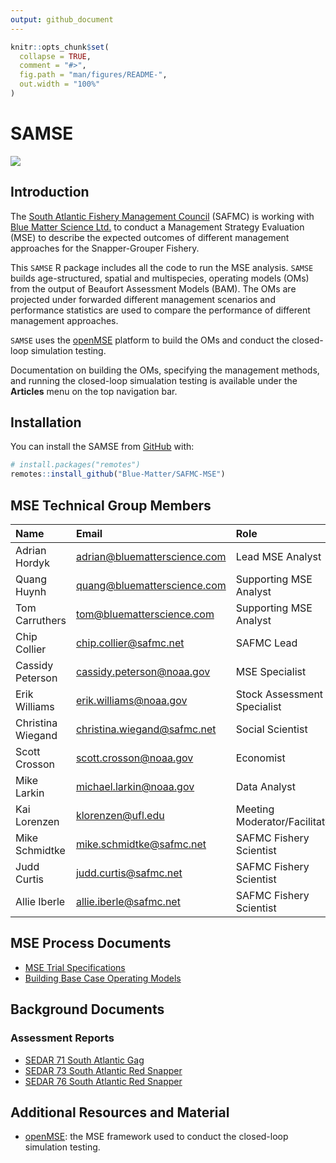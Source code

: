 ```yaml
---
output: github_document
---
```


<!-- README.md is generated from README.Rmd. Please edit that file -->

```r
knitr::opts_chunk$set(
  collapse = TRUE,
  comment = "#>",
  fig.path = "man/figures/README-",
  out.width = "100%"
)
```

# SAMSE

<!-- badges: start -->

<!-- badges: end -->

![](man/figures/logo.png)

## Introduction

The [South Atlantic Fishery Management Council](https://safmc.net/) (SAFMC) is working with [Blue Matter Science Ltd.](https://www.bluematterscience.com/) to conduct a Management Strategy Evaluation (MSE) to describe the expected outcomes of different management approaches for the Snapper-Grouper Fishery.

This `SAMSE` R package includes all the code to run the MSE analysis. `SAMSE` builds age-structured, spatial and multispecies, operating models (OMs) from the output of Beaufort Assessment Models (BAM). The OMs are projected under forwarded different management scenarios and performance statistics are used to compare the performance of different management approaches.

`SAMSE` uses the [openMSE](https:://openMSE.com) platform to build the OMs and conduct the closed-loop simulation testing.

Documentation on building the OMs, specifying the management methods, and running the closed-loop simualation testing is available under the **Articles** menu on the top navigation bar.

## Installation

You can install the SAMSE from [GitHub](https://github.com/) with:

``` r
# install.packages("remotes")
remotes::install_github("Blue-Matter/SAFMC-MSE")
```

## MSE Technical Group Members

| Name              | Email                                                                        | Role                          |
|:-----------------------|:-----------------------|:-----------------------|
| Adrian Hordyk     | [adrian\@bluematterscience.com](mailto:adrian@bluematterscience.com){.email} | Lead MSE Analyst              |
| Quang Huynh       | [quang\@bluematterscience.com](mailto:quang@bluematterscience.com){.email}   | Supporting MSE Analyst        |
| Tom Carruthers    | [tom\@bluematterscience.com](mailto:tom@bluematterscience.com){.email}       | Supporting MSE Analyst        |
| Chip Collier      | [chip.collier\@safmc.net](mailto:chip.collier@safmc.net){.email}             | SAFMC Lead                    |
| Cassidy Peterson  | [cassidy.peterson\@noaa.gov](mailto:cassidy.peterson@noaa.gov){.email}       | MSE Specialist                |
| Erik Williams     | [erik.williams\@noaa.gov](mailto:erik.williams@noaa.gov){.email}             | Stock Assessment Specialist   |
| Christina Wiegand | [christina.wiegand\@safmc.net](mailto:christina.wiegand@safmc.net){.email}   | Social Scientist              |
| Scott Crosson     | [scott.crosson\@noaa.gov](mailto:scott.crosson@noaa.gov){.email}             | Economist                     |
| Mike Larkin       | [michael.larkin\@noaa.gov](mailto:michael.larkin@noaa.gov){.email}           | Data Analyst                  |
| Kai Lorenzen      | [klorenzen\@ufl.edu](mailto:klorenzen@ufl.edu){.email}                       | Meeting Moderator/Facilitator |
| Mike Schmidtke    | [mike.schmidtke\@safmc.net](mailto:mike.schmidtke@safmc.net){.email}         | SAFMC Fishery Scientist       |
| Judd Curtis       | [judd.curtis\@safmc.net](mailto:judd.curtis@safmc.net){.email}               | SAFMC Fishery Scientist       |
| Allie Iberle      | [allie.iberle\@safmc.net](mailto:allie.iberle@safmc.net){.email}             | SAFMC Fishery Scientist       |

## MSE Process Documents

- [MSE Trial Specifications](resources/TS/TS.html)
- [Building Base Case Operating Models](articles/Building-Base-Case-Operating-Models.html)

## Background Documents

### Assessment Reports
- [SEDAR 71 South Atlantic Gag](resources/SEDAR_Reports/sedar-71-stock-assessment-report-south-atlantic-gag.pdf)
- [SEDAR 73 South Atlantic Red Snapper](resources/SEDAR_Reports/sedar-73-stock-assessment-report-south-atlantic-red-snapper.pdf)
- [SEDAR 76 South Atlantic Red Snapper](resources/SEDAR_Reports/sedar-76-stock-assessment-report-south-atlantic-black-sea-bass.pdf)

## Additional Resources and Material

-   [openMSE](https://openmse.com/): the MSE framework used to conduct the closed-loop simulation testing.

